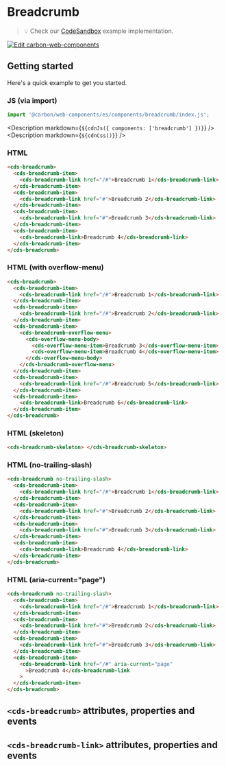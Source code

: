 
# Breadcrumb

> 💡 Check our
> [CodeSandbox](https://codesandbox.io/s/github/carbon-design-system/carbon-for-ibm-dotcom/tree/feat/main/packages/carbon-web-components/examples/codesandbox/basic/components/breadcrumb)
> example implementation.

[![Edit carbon-web-components](https://codesandbox.io/static/img/play-codesandbox.svg)](https://codesandbox.io/s/github/carbon-design-system/carbon-for-ibm-dotcom/tree/feat/main/packages/carbon-web-components/examples/codesandbox/basic/components/breadcrumb)

## Getting started

Here's a quick example to get you started.

### JS (via import)

```javascript
import '@carbon/web-components/es/components/breadcrumb/index.js';
```

<Description markdown={`${cdnJs({ components: ['breadcrumb'] })}`} />
<Description markdown={`${cdnCss()}`} />

### HTML

```html
<cds-breadcrumb>
  <cds-breadcrumb-item>
    <cds-breadcrumb-link href="/#">Breadcrumb 1</cds-breadcrumb-link>
  </cds-breadcrumb-item>
  <cds-breadcrumb-item>
    <cds-breadcrumb-link href="#">Breadcrumb 2</cds-breadcrumb-link>
  </cds-breadcrumb-item>
  <cds-breadcrumb-item>
    <cds-breadcrumb-link href="#">Breadcrumb 3</cds-breadcrumb-link>
  </cds-breadcrumb-item>
  <cds-breadcrumb-item>
    <cds-breadcrumb-link>Breadcrumb 4</cds-breadcrumb-link>
  </cds-breadcrumb-item>
</cds-breadcrumb>
```

### HTML (with overflow-menu)

```html
<cds-breadcrumb>
  <cds-breadcrumb-item>
    <cds-breadcrumb-link href="/#">Breadcrumb 1</cds-breadcrumb-link>
  </cds-breadcrumb-item>
  <cds-breadcrumb-item>
    <cds-breadcrumb-link href="/#">Breadcrumb 2</cds-breadcrumb-link>
  </cds-breadcrumb-item>
  <cds-breadcrumb-item>
    <cds-breadcrumb-overflow-menu>
      <cds-overflow-menu-body>
        <cds-overflow-menu-item>Breadcrumb 3</cds-overflow-menu-item>
        <cds-overflow-menu-item>Breadcrumb 4</cds-overflow-menu-item>
      </cds-overflow-menu-body>
    </cds-breadcrumb-overflow-menu>
  </cds-breadcrumb-item>
  <cds-breadcrumb-item>
    <cds-breadcrumb-link href="/#">Breadcrumb 5</cds-breadcrumb-link>
  </cds-breadcrumb-item>
  <cds-breadcrumb-item>
    <cds-breadcrumb-link>Breadcrumb 6</cds-breadcrumb-link>
  </cds-breadcrumb-item>
</cds-breadcrumb>
```

### HTML (skeleton)

```html
<cds-breadcrumb-skeleton> </cds-breadcrumb-skeleton>
```

### HTML (no-trailing-slash)

```html
<cds-breadcrumb no-trailing-slash>
  <cds-breadcrumb-item>
    <cds-breadcrumb-link href="/#">Breadcrumb 1</cds-breadcrumb-link>
  </cds-breadcrumb-item>
  <cds-breadcrumb-item>
    <cds-breadcrumb-link href="#">Breadcrumb 2</cds-breadcrumb-link>
  </cds-breadcrumb-item>
  <cds-breadcrumb-item>
    <cds-breadcrumb-link href="#">Breadcrumb 3</cds-breadcrumb-link>
  </cds-breadcrumb-item>
  <cds-breadcrumb-item>
    <cds-breadcrumb-link>Breadcrumb 4</cds-breadcrumb-link>
  </cds-breadcrumb-item>
</cds-breadcrumb>
```

### HTML (aria-current="page")

```html
<cds-breadcrumb no-trailing-slash>
  <cds-breadcrumb-item>
    <cds-breadcrumb-link href="/#">Breadcrumb 1</cds-breadcrumb-link>
  </cds-breadcrumb-item>
  <cds-breadcrumb-item>
    <cds-breadcrumb-link href="#">Breadcrumb 2</cds-breadcrumb-link>
  </cds-breadcrumb-item>
  <cds-breadcrumb-item>
    <cds-breadcrumb-link href="#">Breadcrumb 3</cds-breadcrumb-link>
  </cds-breadcrumb-item>
  <cds-breadcrumb-item>
    <cds-breadcrumb-link href="/#" aria-current="page"
      >Breadcrumb 4</cds-breadcrumb-link
    >
  </cds-breadcrumb-item>
</cds-breadcrumb>
```

## `<cds-breadcrumb>` attributes, properties and events

<Props of="cds-breadcrumb" />

## `<cds-breadcrumb-link>` attributes, properties and events

<Props of="cds-breadcrumb-link" />
